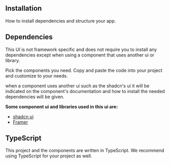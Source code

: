 ## Installation

How to install dependencies and structure your app.

## Dependencies 

This UI is not framework specific and does not require you to install any dependencies except when using a component that uses another ui or library.

Pick the components you need. Copy and paste the code into your project and customize to your needs.

when a component uses another ui such as the shadcn's ui it will be indicated on the component's documentation and how to install the needed dependencies will be given.

**Some component ui and libraries used in  this ui are:**
- [shadcn ui](https://ui.shadcn.com/docs/installation)
- [Framer](https://www.framer.com/motion/introduction/##installation)


## TypeScript

This project and the components are written in TypeScript. We recommend using TypeScript for your project as well.